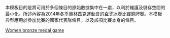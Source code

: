 <noinclude>
本模板目的是將可用於多個條目的原始數據集中在一處，以利於維護及儲存空間的最小化。所述內容為[[2014年冬季奧林匹克運動會]]的[[2014年冬季奧林匹克運動會女子冰壺比賽|'''女子'''冰壺比賽]]銅牌賽。本模板典型應用於參加比賽的國家代表隊條目，以及該項比賽本身的條目。
</noinclude>{{Curlingbox
| sheet =  {{v|2014 Winter Olympics women's curling bronze medal game}}
| team1 = {{flagIOC|GBR|2014年冬季}}（[[Eve Muirhead|Muirhead]]）
|0|0|1|0|2|0|0|2|0|1| |6
| team2 = {{flagIOC|SUI|2014年冬季}}（[[Mirjam Ott|Ott]]）{{X}}
|0|2|0|1|0|1|0|0|1|0| |5
}}<noinclude>
{{2014 Winter Olympics curling convenience template navbox}}
[[Category:2014年冬季奧林匹克運動會冰壺比賽模板|Women bronze medal game]]
</noinclude>